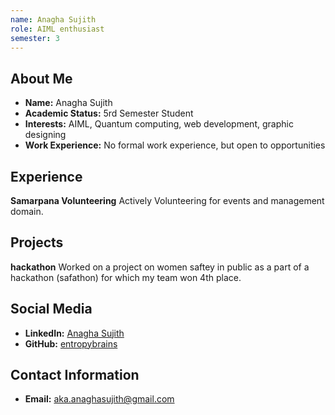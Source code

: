 ```yaml
---
name: Anagha Sujith
role: AIML enthusiast
semester: 3
---
```


## About Me

- **Name:** Anagha Sujith
- **Academic Status:** 5rd Semester Student
- **Interests:** AIML, Quantum computing, web development, graphic designing
- **Work Experience:** No formal work experience, but open to opportunities
 
 ## Experience
**Samarpana Volunteering**
Actively Volunteering for events and management domain.
## Projects
**hackathon**
Worked on a project on women saftey in public as a part of a hackathon (safathon) for which my team won 4th place.

## Social Media

- **LinkedIn:** [Anagha Sujith](https://www.linkedin.com/in/anaghasujith)
- **GitHub:** [entropybrains](https://github.com/entropybrains)

## Contact Information

- **Email:** [aka.anaghasujith@gmail.com](mailto:aka.anaghasujith@gmail.com)
